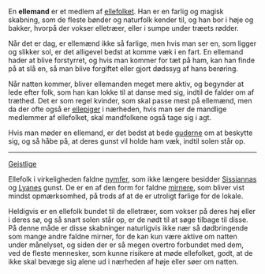 {{title:Ellemand}}
{{author:Laura Holmegaard}}
{{timestamp:2010-09-17T07:41:43Z}}
{{copyright:Ellemand}}
En '''ellemand''' er et medlem af [[ellefolk|ellefolket]]. Han er en farlig og magisk skabning, som de fleste bønder og naturfolk kender til, og han bor i høje og bakker, hvorpå der vokser elletræer, eller i sumpe under træets rødder.

Når det er dag, er ellemænd ikke så farlige, men hvis man ser en, som ligger og slikker sol, er det alligevel bedst at komme væk i en fart. En ellemand hader at blive forstyrret, og hvis man kommer for tæt på ham, kan han finde på at slå en, så man blive forgiftet eller gjort dødssyg af hans berøring.

Når natten kommer, bliver ellemanden meget mere aktiv, og begynder at lede efter folk, som han kan lokke til at danse med sig, indtil de falder om af træthed. Det er som regel kvinder, som skal passe mest på ellemænd, men da der ofte også er [[ellepige|ellepiger]] i nærheden, hvis man ser de mandlige medlemmer af ellefolket, skal mandfolkene også tage sig i agt.

Hvis man møder en ellemand, er det bedst at bede [[guderne]] om at beskytte sig, og så håbe på, at deres gunst vil holde ham væk, indtil solen står op.


----
[[Gejstlig|Gejstlige]]


Ellefolk i virkeligheden faldne [[nymfe|nymfer]], som ikke længere besidder [[Sissianna|Sissiannas]] og [[Lyane|Lyanes]] gunst. De er en af den form for faldne [[mirner|mirnere]], som bliver vist mindst opmærksomhed, på trods af at de er utroligt farlige for de lokale.

Heldigvis er en ellefolk bundet til de elletræer, som vokser på deres høj eller i deres sø, og så snart solen står op, er de nødt til at søge tilbage til disse. På denne måde er disse skabninger naturligvis ikke nær så dødbringende som mange andre faldne mirner, for de kan kun være aktive om natten under månelyset, og siden der er så megen overtro forbundet med dem, ved de fleste mennesker, som kunne risikere at møde ellefolket, godt, at de ikke skal bevæge sig alene ud i nærheden af høje eller søer om natten.